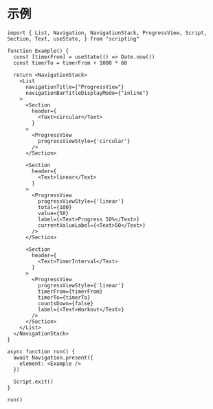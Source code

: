 # 示例

```tsx
import { List, Navigation, NavigationStack, ProgressView, Script, Section, Text, useState, } from "scripting"

function Example() {
  const [timerFrom] = useState(() => Date.now())
  const timerTo = timerFrom + 1000 * 60

  return <NavigationStack>
    <List
      navigationTitle={"ProgressView"}
      navigationBarTitleDisplayMode={"inline"}
    >
      <Section
        header={
          <Text>circular</Text>
        }
      >
        <ProgressView
          progressViewStyle={'circular'}
        />
      </Section>

      <Section
        header={
          <Text>linear</Text>
        }
      >
        <ProgressView
          progressViewStyle={'linear'}
          total={100}
          value={50}
          label={<Text>Progress 50%</Text>}
          currentValueLabel={<Text>50</Text>}
        />
      </Section>

      <Section
        header={
          <Text>TimerInterval</Text>
        }
      >
        <ProgressView
          progressViewStyle={'linear'}
          timerFrom={timerFrom}
          timerTo={timerTo}
          countsDown={false}
          label={<Text>Workout</Text>}
        />
      </Section>
    </List>
  </NavigationStack>
}

async function run() {
  await Navigation.present({
    element: <Example />
  })

  Script.exit()
}

run()

```